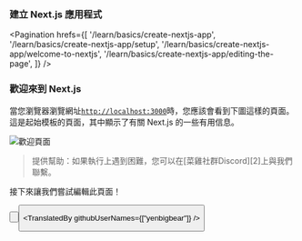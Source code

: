 
### **建立 Next.js 應用程式**

<Pagination
  hrefs={[
    '/learn/basics/create-nextjs-app',
    '/learn/basics/create-nextjs-app/setup',
    '/learn/basics/create-nextjs-app/welcome-to-nextjs',
    '/learn/basics/create-nextjs-app/editing-the-page',
  ]}
/>

### 歡迎來到 Next.js
當您瀏覽器瀏覽網址[`http://localhost:3000`][1]時，您應該會看到下圖這樣的頁面。這是起始模板的頁面，其中顯示了有關 Next.js 的一些有用信息。

![歡迎頁面](https://nextjs.org/static/images/learn/create-nextjs-app/welcome-to-nextjs.png "歡迎頁面")
<Blockquote>
提供幫助：如果執行上遇到困難，您可以在[菜雞社群Discord][2]上與我們聯繫。
</Blockquote>
接下來讓我們嘗試編輯此頁面！

<Button
  content="返回 ←"
  url="/learn/basics/create-nextjs-app/setup"
  basicStyle="text-white bg-[#0070f3]"
  hoverStyle="hover:opacity-90"
/>

<Button
  content="下一個 →"
  url="/learn/basics/create-nextjs-app/editing-the-page"
  basicStyle="text-white bg-[#0070f3]"
  hoverStyle="hover:opacity-90"
/>

<TranslatedBy githubUserNames={["yenbigbear"]} />

[1]: http://localhost:3000 "瀏覽應用程式"
[2]: https://discord.gg/tjsxK9Uc "菜雞社群"
